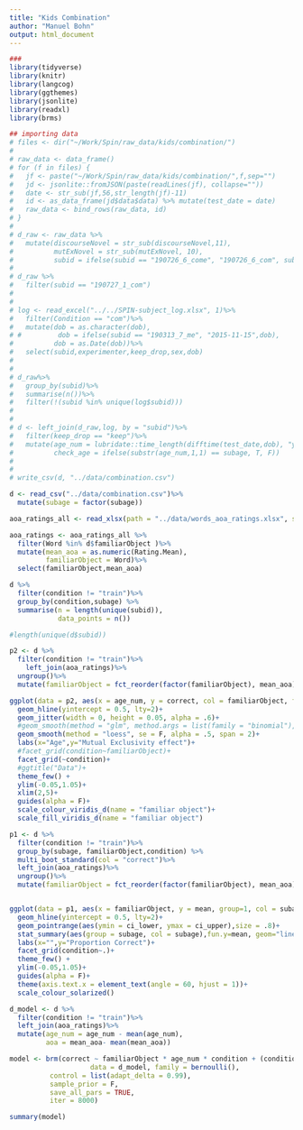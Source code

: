 ```yaml
---
title: "Kids Combination"
author: "Manuel Bohn"
output: html_document
---
```


```r
###
library(tidyverse)
library(knitr)
library(langcog)
library(ggthemes)
library(jsonlite)
library(readxl)
library(brms)

## importing data
# files <- dir("~/Work/Spin/raw_data/kids/combination/")
# 
# raw_data <- data_frame()
# for (f in files) {
#   jf <- paste("~/Work/Spin/raw_data/kids/combination/",f,sep="")
#   jd <- jsonlite::fromJSON(paste(readLines(jf), collapse=""))
#   date <- str_sub(jf,56,str_length(jf)-11)
#   id <- as_data_frame(jd$data$data) %>% mutate(test_date = date)
#   raw_data <- bind_rows(raw_data, id)
# }
# 
# d_raw <- raw_data %>%
#   mutate(discourseNovel = str_sub(discourseNovel,11),
#          mutExNovel = str_sub(mutExNovel, 10),
#          subid = ifelse(subid == "190726_6_come", "190726_6_com", subid))
# 
# d_raw %>%
#   filter(subid == "190727_1_com")
# 
# 
# log <- read_excel("../../SPIN-subject_log.xlsx", 1)%>%
#   filter(Condition == "com")%>%
#   mutate(dob = as.character(dob),
# #         dob = ifelse(subid == "190313_7_me", "2015-11-15",dob),
#          dob = as.Date(dob))%>%
#   select(subid,experimenter,keep_drop,sex,dob)
# 
#  
# d_raw%>%
#   group_by(subid)%>%
#   summarise(n())%>%
#   filter(!(subid %in% unique(log$subid)))
# 
#  
# d <- left_join(d_raw,log, by = "subid")%>%
#   filter(keep_drop == "keep")%>%
#   mutate(age_num = lubridate::time_length(difftime(test_date,dob), "years"),
#          check_age = ifelse(substr(age_num,1,1) == subage, T, F))
# 
# 
# write_csv(d, "../data/combination.csv")

d <- read_csv("../data/combination.csv")%>%
  mutate(subage = factor(subage))

```

```r
aoa_ratings_all <- read_xlsx(path = "../data/words_aoa_ratings.xlsx", sheet = 1)

aoa_ratings <- aoa_ratings_all %>%
  filter(Word %in% d$familiarObject )%>%
  mutate(mean_aoa = as.numeric(Rating.Mean),
         familiarObject = Word)%>%
  select(familiarObject,mean_aoa)
```



```r
d %>%
  filter(condition != "train")%>%
  group_by(condition,subage) %>%
  summarise(n = length(unique(subid)),
            data_points = n())

#length(unique(d$subid))
```

```r
p2 <- d %>%
  filter(condition != "train")%>%
    left_join(aoa_ratings)%>%
  ungroup()%>%
  mutate(familiarObject = fct_reorder(factor(familiarObject), mean_aoa))

ggplot(data = p2, aes(x = age_num, y = correct, col = familiarObject, fill = familiarObject)) +
  geom_hline(yintercept = 0.5, lty=2)+
  geom_jitter(width = 0, height = 0.05, alpha = .6)+
  #geom_smooth(method = "glm", method.args = list(family = "binomial"), se = F, alpha = .5)+
  geom_smooth(method = "loess", se = F, alpha = .5, span = 2)+
  labs(x="Age",y="Mutual Exclusivity effect")+
  #facet_grid(condition~familiarObject)+
  facet_grid(~condition)+
  #ggtitle("Data")+
  theme_few() +
  ylim(-0.05,1.05)+
  xlim(2,5)+
  guides(alpha = F)+ 
  scale_colour_viridis_d(name = "familiar object")+
  scale_fill_viridis_d(name = "familiar object")
```

```r
p1 <- d %>%
  filter(condition != "train")%>%
  group_by(subage, familiarObject,condition) %>%
  multi_boot_standard(col = "correct")%>%
  left_join(aoa_ratings)%>%
  ungroup()%>%
  mutate(familiarObject = fct_reorder(factor(familiarObject), mean_aoa))


ggplot(data = p1, aes(x = familiarObject, y = mean, group=1, col = subage)) +
  geom_hline(yintercept = 0.5, lty=2)+
  geom_pointrange(aes(ymin = ci_lower, ymax = ci_upper),size = .8)+
  stat_summary(aes(group = subage, col = subage),fun.y=mean, geom="line")+
  labs(x="",y="Proportion Correct")+
  facet_grid(condition~.)+
  theme_few() +
  ylim(-0.05,1.05)+
  guides(alpha = F)+
  theme(axis.text.x = element_text(angle = 60, hjust = 1))+
  scale_colour_solarized()
```



```r
d_model <- d %>%
  filter(condition != "train")%>%
  left_join(aoa_ratings)%>%
  mutate(age_num = age_num - mean(age_num),
         aoa = mean_aoa- mean(mean_aoa))

model <- brm(correct ~ familiarObject * age_num * condition + (condition|subid),
                    data = d_model, family = bernoulli(),
          control = list(adapt_delta = 0.99),
          sample_prior = F,
          save_all_pars = TRUE,
          iter = 8000)

summary(model)


```

